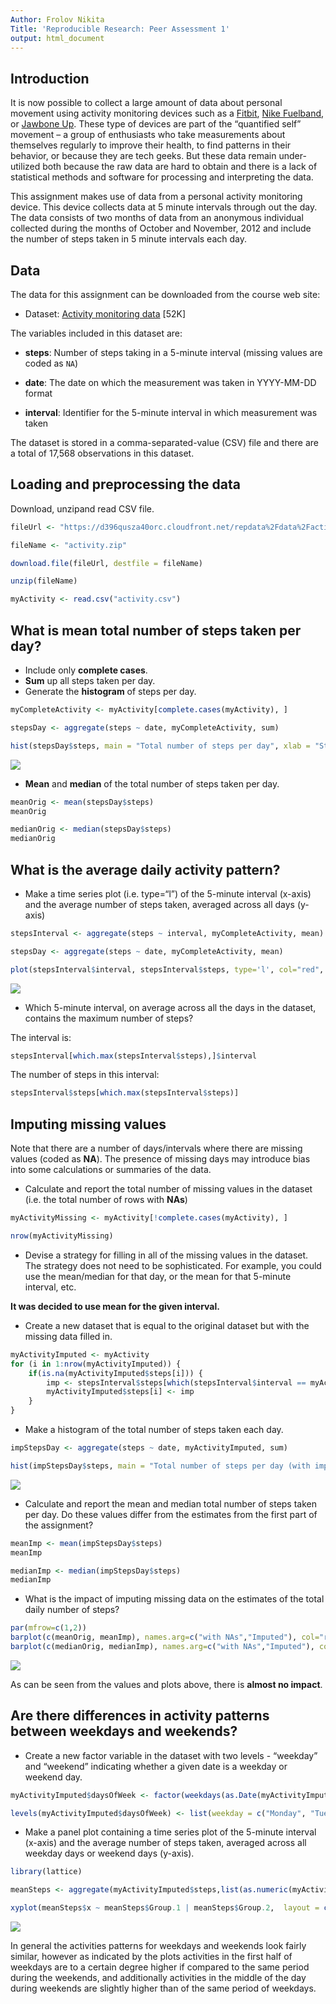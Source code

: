---
Author: Frolov Nikita
Title: 'Reproducible Research: Peer Assessment 1'
output: html_document
---

## Introduction 

It is now possible to collect a large amount of data about personal
movement using activity monitoring devices such as a
[Fitbit](http://www.fitbit.com), [Nike
Fuelband](http://www.nike.com/us/en_us/c/nikeplus-fuelband), or
[Jawbone Up](https://jawbone.com/up). These type of devices are part of
the "quantified self" movement -- a group of enthusiasts who take
measurements about themselves regularly to improve their health, to
find patterns in their behavior, or because they are tech geeks. But
these data remain under-utilized both because the raw data are hard to
obtain and there is a lack of statistical methods and software for
processing and interpreting the data.

This assignment makes use of data from a personal activity monitoring
device. This device collects data at 5 minute intervals through out the
day. The data consists of two months of data from an anonymous
individual collected during the months of October and November, 2012
and include the number of steps taken in 5 minute intervals each day.

## Data

The data for this assignment can be downloaded from the course web
site:

* Dataset: [Activity monitoring data](https://d396qusza40orc.cloudfront.net/repdata%2Fdata%2Factivity.zip) [52K]

The variables included in this dataset are:

* **steps**: Number of steps taking in a 5-minute interval (missing
    values are coded as `NA`)

* **date**: The date on which the measurement was taken in YYYY-MM-DD
    format

* **interval**: Identifier for the 5-minute interval in which
    measurement was taken




The dataset is stored in a comma-separated-value (CSV) file and there
are a total of 17,568 observations in this
dataset.


## Loading and preprocessing the data
Download, unzipand read CSV file.  

``` {r}
fileUrl <- "https://d396qusza40orc.cloudfront.net/repdata%2Fdata%2Factivity.zip"

fileName <- "activity.zip"  

download.file(fileUrl, destfile = fileName)  

unzip(fileName)

myActivity <- read.csv("activity.csv")
```

## What is mean total number of steps taken per day?

* Include only **complete cases**.
* **Sum** up all steps taken per day.
* Generate the **histogram** of steps per day.

``` {r}
myCompleteActivity <- myActivity[complete.cases(myActivity), ]

stepsDay <- aggregate(steps ~ date, myCompleteActivity, sum)

hist(stepsDay$steps, main = "Total number of steps per day", xlab = "Steps/day", col="red")
```
![](https://github.com/frolovn/RepData_PeerAssessment1/blob/master/instructions_fig/plot1.png)


* **Mean** and **median** of the total number of steps taken per day.
``` {r}
meanOrig <- mean(stepsDay$steps)
meanOrig
``` 


``` {r}
medianOrig <- median(stepsDay$steps)
medianOrig
``` 
 

## What is the average daily activity pattern?
* Make a time series plot (i.e. type="l") of the 5-minute interval (x-axis) and the average number of steps taken, averaged across all days (y-axis)

``` {r}
stepsInterval <- aggregate(steps ~ interval, myCompleteActivity, mean)

stepsDay <- aggregate(steps ~ date, myCompleteActivity, mean)

plot(stepsInterval$interval, stepsInterval$steps, type='l', col="red", xlab="5-minute intervals", ylab="Average number of steps", main="Average number of steps by 5-minute interval")
```
![](https://github.com/frolovn/RepData_PeerAssessment1/blob/master/instructions_fig/plot2.png)


* Which 5-minute interval, on average across all the days in the dataset, contains the maximum number of steps?

The interval is:
``` {r}
stepsInterval[which.max(stepsInterval$steps),]$interval
```

The number of steps in this interval:
``` {r}
stepsInterval$steps[which.max(stepsInterval$steps)]
```

## Imputing missing values
Note that there are a number of days/intervals where there are missing values (coded as **NA**). The presence of missing days may introduce bias into some calculations or summaries of the data.

* Calculate and report the total number of missing values in the dataset (i.e. the total number of rows with **NAs**)

``` {r}
myActivityMissing <- myActivity[!complete.cases(myActivity), ]

nrow(myActivityMissing)
```

* Devise a strategy for filling in all of the missing values in the dataset. The strategy does not need to be sophisticated. For example, you could use the mean/median for that day, or the mean for that 5-minute interval, etc.

**It was decided to use mean for the given interval.**

* Create a new dataset that is equal to the original dataset but with the missing data filled in.

``` {r}
myActivityImputed <- myActivity
for (i in 1:nrow(myActivityImputed)) {
    if(is.na(myActivityImputed$steps[i])) {
        imp <- stepsInterval$steps[which(stepsInterval$interval == myActivityImputed$interval[i])]
        myActivityImputed$steps[i] <- imp 
    }
}
```

* Make a histogram of the total number of steps taken each day.

``` {r}
impStepsDay <- aggregate(steps ~ date, myActivityImputed, sum)

hist(impStepsDay$steps, main = "Total number of steps per day (with imputed values)", col="red", xlab = "Steps/day")
```
![](https://github.com/frolovn/RepData_PeerAssessment1/blob/master/instructions_fig/plot3.png)


* Calculate and report the mean and median total number of steps taken per day. Do these values differ from the estimates from the first part of the assignment? 

```{r}
meanImp <- mean(impStepsDay$steps)
meanImp
```
```{r}
medianImp <- median(impStepsDay$steps)
medianImp
```

* What is the impact of imputing missing data on the estimates of the total daily number of steps?
```{r echo=FALSE}
par(mfrow=c(1,2))
barplot(c(meanOrig, meanImp), names.arg=c("with NAs","Imputed"), col="red", main="Mean Steps per Day", ylim = c(0, 11500))
barplot(c(medianOrig, medianImp), names.arg=c("with NAs","Imputed"), col="red", main="Median Steps per Day", ylim = c(0, 11500))
```
![](https://github.com/frolovn/RepData_PeerAssessment1/blob/master/instructions_fig/plot4.png)


As can be seen from the values and plots above, there is **almost no impact**.

## Are there differences in activity patterns between weekdays and weekends?

* Create a new factor variable in the dataset with two levels - "weekday" and "weekend" indicating whether a given date is a weekday or weekend day.

```{r}
myActivityImputed$daysOfWeek <- factor(weekdays(as.Date(myActivityImputed$date)))

levels(myActivityImputed$daysOfWeek) <- list(weekday = c("Monday", "Tuesday", "Wednesday", "Thursday", "Friday"), weekend = c("Saturday", "Sunday"))
```

* Make a panel plot containing a time series plot of the 5-minute interval (x-axis) and the average number of steps taken, averaged across all weekday days or weekend days (y-axis).

```{r}
library(lattice)

meanSteps <- aggregate(myActivityImputed$steps,list(as.numeric(myActivityImputed$interval),myActivityImputed$daysOfWeek), FUN = "mean")

xyplot(meanSteps$x ~ meanSteps$Group.1 | meanSteps$Group.2,  layout = c(1, 2), type = "l", col="red", xlab = "Interval", ylab = "Mean steps")
```
![](https://github.com/frolovn/RepData_PeerAssessment1/blob/master/instructions_fig/plot5.png)


In general the activities patterns for weekdays and weekends look fairly similar, however as indicated by the plots activities in the first half of weekdays are to a certain degree higher if compared to the same period during the weekends, and additionally activities in the middle of the day during weekends are slightly higher than of the same period of weekdays.


